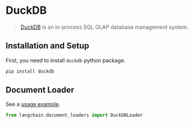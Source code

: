 # DuckDB

>[DuckDB](https://duckdb.org/) is an in-process SQL OLAP database management system.

## Installation and Setup

First, you need to install `duckdb` python package.

```bash
pip install duckdb
```

## Document Loader

See a [usage example](/docs/modules/data_io/document_loaders/integrations/duckdb.ipynb).

```python
from langchain.document_loaders import DuckDBLoader
```
